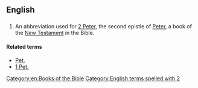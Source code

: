 ==English==

==={{abbreviation}}===
{{head|en|abbreviation}}

# {{biblical}} An abbreviation used for [[2 Peter]], the second epistle of [[Peter]], a book of the [[New Testament]] in the Bible.

====Related terms====
* [[Pet.]]
* [[1 Pet.]]

[[Category:en:Books of the Bible]]
[[Category:English terms spelled with 2]]